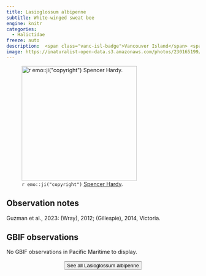 ```yaml
---
title: Lasioglossum albipenne
subtitle: White-winged sweat bee
engine: knitr
categories:
  - Halictidae
freeze: auto
description:  <span class="vanc-isl-badge">Vancouver Island</span> <span class="lower-mainland-badge">Lower Mainland</span> <span class="coast-badge">Coast</span>
image: https://inaturalist-open-data.s3.amazonaws.com/photos/230165199/large.jpg
---
```

![`r emo::ji("copyright")` [Spencer Hardy ](https://inaturalist.ca/photos/230165199).](https://inaturalist-open-data.s3.amazonaws.com/photos/230165199/large.jpg){height=300}

## Observation notes  
Guzman et al., 2023: (Wray), 2012; (Gillespie), 2014, <span class="hl-place-name">Victoria</span>.

## GBIF observations  
No GBIF observations in Pacific Maritime to display.
<br><br>
<center>


<a href="https://www.zoology.ubc.ca/entomology/main/Hymenoptera/Halictidae/Lasioglossum%20albipenne.php"><button type="button" class="btn btn-secondary">See all Lasioglossum albipenne <i class="fa-solid fa-arrow-up-right-from-square"></i> </button></a>
</center>
